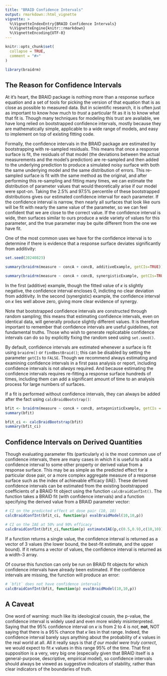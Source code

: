 ```yaml
---
title: "BRAID Confidence Intervals"
output: rmarkdown::html_vignette
vignette: >
  %\VignetteIndexEntry{BRAID Confidence Intervals}
  %\VignetteEngine{knitr::rmarkdown}
  %\VignetteEncoding{UTF-8}
---
```


```r
knitr::opts_chunk$set(
  collapse = TRUE,
  comment = "#>"
)
```

```r
library(braidrm)
```

## The Reason for Confidence Intervals

At it's heart, the BRAID package is nothing more than a response surface 
equation and a set of tools for picking the version of that equation that is as
close as possible to measured data.  But in scientific research, it is often
just as important to know how much to *trust* a particular fit as it is to know
what that fit is.  Though many techniques for modeling this trust are available,
we have long relied on bootstrapped confidence intervals, mostly because they
are mathematically simple, applicable to a wide range of models, and easy to
implement on top of existing fitting code.

Formally, the confidence intervals in the BRAID package are estimated by
bootstrapping with re-sampled residuals.  This means that once a response
surface is fit, the residuals of that model (the deviations between the actual
measurements and the model's prediction) are re-sampled and then added to the
underlying prediction to produce a simulated noisy surface with both the same
underlying model and the same distribution of errors.  This re-sampled surface
is fit with the same method as the original, and after performing this 
re-sampling and fitting many times, we can estimate the distribution of
parameter values that would theoretically arise if our model were spot-on.
Taking the 2.5% and 97.5% percentile of these bootstrapped distributions gives
our estimated confidence interval for each parameter.  If the confidence
interval is narrow, then nearly all surfaces that look like ours will be fit
with nearly the same value of the parameter, so we can feel confident that we 
are close to the correct value.  If the confidence interval is wide, then
surfaces similar to ours produce a wide variety of values for this parameter,
and the true parameter may be quite different from the one we have fit.

One of the most common uses we have for the confidence interval is to determine
if there is evidence that a response surface deviates significantly from
additivity:

```r
set.seed(20240823)
```

```r
summary(braidrm(measure ~ concA + concB, additiveExample, getCIs=TRUE))

summary(braidrm(measure ~ concA + concB, synergisticExample, getCIs=TRUE))
```

In the first (additive) example, though the fitted value of $\kappa$ is
slightly negative, the confidence interval encloses 0, indicting no clear 
deviation from additivity.  In the second (synergistic) example, the confidence
interval on $\kappa$ lies well above zero, giving more clear evidence of 
synergy.

Note that bootstrapped confidence intervals are constructed through random
sampling; this means that estimating confidence intervals, even on identical
data, will generally produce slightly different values.  It is therefore
important to remember that confidence intervals are useful guidelines, not
fundamental truths.  Those who wish to generate replicatable confidence
intervals can do so by explicitly fixing the random seed using `set.seed()`.

By default, confidence intervals are estimated whenever a surface is fit using
`braidrm()` or `findBestBraid()`; this can be disabled by setting the parameter
`getCIs` to `FALSE`.  Though we recommend always estimating and examining
confidence intervals in a first pass analysis or report, including confidence
intervals is not *always* required.  And because estimating the confidence
intervals requires re-fitting a response surface hundreds of times, including 
them can add a significant amount of time to an analysis process for large
numbers of surfaces.

If a fit is performed without confidence intervals, they can always be added
after the fact using `calcBraidBootstrap()`:

```r
bfit <- braidrm(measure ~ concA + concB, antagonisticExample, getCIs = FALSE)
summary(bfit)

bfit_ci <- calcBraidBootstrap(bfit)
summary(bfit_ci)

```

## Confidence Intervals on Derived Quantities

Though evaluating parameter fits (particularly $\kappa$) is the most common use
of confidence intervals, there are many cases in which it is useful to add
a confidence interval to some other property or derived value from a response
surface.  This may be as simple as the predicted effect for a particular dose
pair, or a more complex aggregate measure of a response surface such as the
index of achievable efficacy (IAE).  These derived confidence intervals can
be estimated from the existing bootstrapped coefficients of a BRAID fit object
using the function `calcBraidConfInt()`.  The function takes a BRAID fit (with
confidence intervals) and a function specifying the derived value from a BRAID
parameter vector:

```r
# CI on the predicted effect at dose pair (10, 10)
calcBraidConfInt(bfit_ci, function(p) evalBraidModel(10,10,p))

# CI on the IAE at 50% and 90% efficacy
calcBraidConfInt(bfit_ci,function(p) estimateIAE(p,c(0.5,0.9),c(10,10)))
```
If a function returns a single value, the confidence interval is returned as
a vector of 3 values (the lower bound, the best-fit estimate, and the upper
bound).  If it returns a vector of values, the confidence interval is returned
as a width-3 array.

Of course this function can only be run on BRAID fit objects for which
confidence intervals have already been estimated.  If the confidence intervals
are missing, the function will produce an error:

```r
# `bfit` does not have confidence intervals
calcBraidConfInt(bfit, function(p) evalBraidModel(10,10,p))
```

## A Caveat

One word of warning: much like its ideological cousin, the p-value, the 
confidence interval is widely used and even more widely misinterpreted.  Saying
that the 95% confidence interval on $\kappa$ is from 2 to 4 is *not*, **not**,
NOT saying that there is a 95% chance that $\kappa$ lies in that range.  Indeed,
the confidence interval barely says anything about the probability of $\kappa$ 
values in the real world at all. All it really says is that
*if our model were truly correct*, we would expect to fit $\kappa$ values in
this range 95% of the time.  That first supposition is a very, very big one 
(especially given that BRAID itself is a general-purpose, descriptive, 
empirical model), so confidence intervals should always be viewed as suggestive
indicators of stability, rather than clear indicators of the boundaries of
truth.
